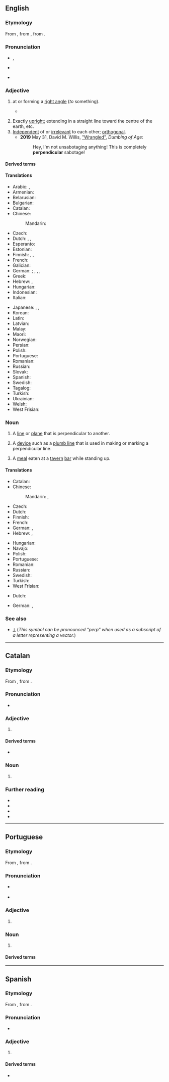 {{also|Perpendicular}}
==English==
{{wikipedia}}

===Etymology===
From {{der|en|frm|perpendiculaire}}, from {{der|en|fro|perpendiculer}}, from {{der|en|la|perpendiculum|t=[[plumb line]]}}.

===Pronunciation===
* {{a|UK}} {{IPA|en|/ˌpɜː.pənˈdɪk.jə.lə(ɹ)/}} {{enPR|pû"pəndĭ'kyələ(r)}},
* {{a|US}} {{IPA|en|/pɝ.pɛnˈdɪk.ju.lɚ/|/pɝ.pənˈdɪk.jə.lɚ/}}
* {{audio|en|En-us-perpendicular.ogg|Audio (US)}}

===Adjective===
{{en-adj}}

# {{lb|en|geometry}} at or forming a [[right angle]] (''to'' something).
#* {{quote-journal|en|date=2012-03
|author={{w|Henry Petroski}}
|title=Opening Doors
|volume=100|issue=2|page=112-3
|magazine=[[w:American Scientist|American Scientist]]
|url=http://www.americanscientist.org/issues/pub/opening-doors
|passage=A doorknob of whatever roundish shape is effectively a continuum of levers, with the axis of the latching mechanism&mdash;known as the spindle&mdash;being the fulcrum about which the turning takes place. Applying a force tangential to the knob is essentially equivalent to applying one '''perpendicular''' to a radial line defining the lever.}}
#: {{ux|en|In most houses, the walls are '''perpendicular''' to the floor.}}
#: {{syn|en|normal|orthogonal}}
# Exactly [[upright]]; extending in a straight line toward the centre of the earth, etc.
# [[independent|Independent]] of or [[irrelevant]] to each other; [[orthogonal]].
#*'''2019''' May 31, David M. Willis, [http://www.dumbingofage.com/2019/comic/book-9-comic/04-vote-for-robin/wrangled/ "Wrangled"], ''Dumbing of Age'':
#*:Hey, I'm not unsabotaging anything! This is completely '''perpendicular''' sabotage!

====Derived terms====
{{der3
|en|perpendicularly
|perpendicularity
|perpendicular recording
|perpendicularness
|perpendicular pronoun
|quasiperpendicular
|perpendicular universe
}}

====Translations====
{{trans-top|at or forming a right angle to}}
* Arabic: {{t+|ar|عَمُودِيّ}}, {{t|ar|رَأْسِيّ}}
* Armenian: {{t+|hy|ուղղահայաց}}
* Belarusian: {{t|be|перпендыкуля́рны}}
* Bulgarian: {{t+|bg|перпендикуля́рен}}
* Catalan: {{t+|ca|perpendicular}}
* Chinese:
*: Mandarin: {{t+|cmn|垂直|tr=chuízhí}}
* Czech: {{t+|cs|kolmý}}
* Dutch: {{t+|nl|loodrecht}}, {{t+|nl|haaks}}, {{t+|nl|perpendiculair}}
* Esperanto: {{t|eo|perpendikulara}}
* Estonian: {{t+|et|risti}}
* Finnish: {{t+|fi|kohtisuora}}, {{t|fi|kohtisuorassa}}, {{t|fi|pystysuorassa}}
* French: {{t+|fr|perpendiculaire|m|f}}
* Galician: {{t+|gl|perpendicular}}
* German: {{t+|de|rechtwinklig}}; {{t+|de|lotrecht}}, {{t+|de|senkrecht}}, {{t+|de|perpendikular}}, {{t|de|perpendikulär}}
* Greek: {{t+|el|κάθετος|m}}
* Hebrew: {{t|he|מאונך|m|tr=me`unák|alt=מאונך \ מְאֻנָךְ}}, {{t|he|ניצב|m|tr=nitsáv|alt=ניצב \ נִצָּב}}
* Hungarian: {{t+|hu|merőleges}}
* Indonesian: {{t+|id|tegak lurus}}
* Italian: {{t+|it|perpendicolare}}
{{trans-mid}}
* Japanese: {{t+|ja|垂直|alt=垂直の|tr=すいちょくの, suichoku no}}, {{t+|ja|縦|alt=縦の|tr=たての, tate no}}, {{t|ja|直立|alt=直立の|tr=ちょくりつの, chokuritsu no}}
* Korean: {{t+|ko|수직|alt=수직의}}
* Latin: {{t|la|perpendiculāris}}
* Latvian: {{t|lv|perpendikulārs}}
* Malay: {{t|ms|serenjang}}
* Maori: {{t|mi|hāngai }}
* Norwegian: {{t|no|loddrett}}
* Persian: {{t+|fa|عمودی|tr='amudi}}
* Polish: {{t+|pl|prostopadły}}
* Portuguese: {{t+|pt|perpendicular}}
* Romanian: {{t+|ro|perpendicular}}
* Russian: {{t+|ru|перпендикуля́рный}}
* Slovak: {{t|sk|kolmý}}
* Spanish: {{t+|es|perpendicular}}
* Swedish: {{t+|sv|vinkelrät}}
* Tagalog: {{t|tl|tadlong}}
* Turkish: {{t+|tr|dik}}
* Ukrainian: {{t|uk|перпендикуля́рний}}
* Welsh: {{t|cy|perpendiciwlar}}
* West Frisian: {{t|fy|leadrjocht}}
{{trans-bottom}}

===Noun===
{{en-noun}}

# {{lb|en|geometry}} A [[line]] or [[plane]] that is perpendicular to another.
# A [[device]] such as a [[plumb line]] that is used in making or marking a perpendicular line.
# {{lb|en|obsolete|slang}} A [[meal]] eaten at a [[tavern]] [[bar]] while standing up. <!--Hotten Slang Dictionary, 1873-->

====Translations====
{{trans-top|line or plane}}
* Catalan: {{t+|ca|perpendicular|f}}
* Chinese:
*: Mandarin: {{t+|cmn|垂线}}, {{t+|cmn|垂面}}
* Czech: {{t+|cs|kolmice|f}} {{qualifier|line}}
* Dutch: {{t+|nl|loodlijn|f}}
* Finnish: {{t+|fi|kohtisuora}}
* French: {{t+|fr|perpendiculaire|f}}
* German: {{t|de|Lotrechte|f}}, {{t|de|Senkrechte|f}}
* Hebrew: {{t|he|מאונך|m|tr=me`unákh}}, {{t|he|ניצב|tr=nitsáv|m}}
{{trans-mid}}
* Hungarian: {{t+|hu|merőleges}}
* Navajo: {{t|nv|kʼéhézdongo ahidiiʼá}}
* Polish: {{t|pl|prostopadła|f}}
* Portuguese: {{t+|pt|perpendicular|f}}
* Romanian: {{t+|ro|perpendiculară|f}}
* Russian: {{t+|ru|перпендикуля́р|m}}
* Swedish: {{t+|sv|normal|c}}
* Turkish: {{t+|tr|dik}}
* West Frisian: {{t|fy|leadline}}
{{trans-bottom}}

{{trans-top|device}}
* Dutch: {{t+|nl|schietlood|n}}
{{trans-mid}}
* German: {{t|de|Bleilot|n}}, {{t+|de|Senkblei|n}}
{{trans-bottom}}

===See also===
* [[⟂]] (''This symbol can be pronounced &ldquo;perp&rdquo; when used as a subscript of a letter representing a vector.'')

----

==Catalan==

===Etymology===
From {{der|ca|LL.|perpendiculāris}}, from {{m|la|perpendiculum}}.

===Pronunciation===
* {{ca-IPA}}

===Adjective===
{{ca-adj|mf}}

# {{l|en|perpendicular}}

====Derived terms====
* {{l|ca|perpendicularment}}

===Noun===
{{ca-noun|f}}

# {{l|en|perpendicular}}

===Further reading===
* {{R:IEC2}}
* {{R:GDLC}}
* {{R:DNV}}
* {{R:DCVB}}

----

==Portuguese==

===Etymology===
From {{der|pt|LL.|perpendiculāris}}, from {{m|la|perpendiculum}}.

===Pronunciation===
* {{a|PT}} {{IPA|pt|/pɨɾ.pẽ.di.ku.ˈlaɾ/}}
* {{hyphenation|pt|per|pen|di|cu|lar}}

===Adjective===
{{pt-adj|pl=perpendiculares}}

# {{l|en|perpendicular}}

===Noun===
{{pt-noun|f}}

# {{l|en|perpendicular}}

====Derived terms====
{{der2
|pt|perpendicularmente
|perpendicularidade
}}

----

==Spanish==

===Etymology===
From {{der|es|LL.|perpendiculāris}}, from {{m|la|perpendiculum}}.

===Pronunciation===
* {{es-IPA}}

===Adjective===
{{es-adj|pl=perpendiculares}}

# {{l|en|perpendicular}}

====Derived terms====
* {{l|es|perpendicularmente}}